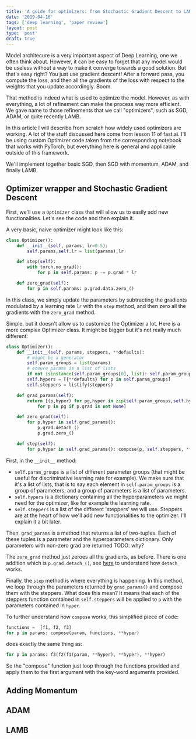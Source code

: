 ```yaml
---
title: 'A guide for optimizers: from Stochastic Gradient Descent to LAMB'
date: '2019-04-16'
tags: ['deep learning', 'paper review']
layout: post
type: 'post'
draft: true
---
```


Model architecure is a very important aspect of Deep Learning, one we often think about. However, it can be easy to forget that any model would be useless without a way to make it converge towards a good solution. But that's easy right? You just use gradient descent! After a forward pass, you compute the loss, and then all the gradients of the loss with respect to the weights that you update accordingly. Boom.

That method is indeed what is used to optimize the model. However, as with everything, a lot of refinement can make the process way more efficient. We gave name to those refinements that we call "optimizers", such as SGD, ADAM, or quite recently LAMB.

In this article I will describe from scratch how widely used optimizers are working. A lot of the stuff discussed here come from lesson 11 of fast.ai. I'll be using custom Optimizer code taken from the corresponding notebook that works with PyTorch, but everything here is general and applicable outside of this framework.

We'll implement together basic SGD, then SGD with momentum, ADAM, and finally LAMB.

## Optimizer wrapper and Stochastic Gradient Descent

First, we'll use a `Optimizer` class that will allow us to easily add new functionalities. Let's see the code and then explain it.

A very basic, naive optimizer might look like this:

```python
class Optimizer():
    def __init__(self, params, lr=0.5):
        self.params,self.lr = list(params),lr

    def step(self):
        with torch.no_grad():
            for p in self.params: p -= p.grad * lr

    def zero_grad(self):
        for p in self.params: p.grad.data.zero_()
```

In this class, we simply update the parameters by subtracting the gradients modulated by a learning rate `lr` with the `step` method, and then zero all the gradients with the `zero_grad` method.

Simple, but it doesn't allow us to customize the Optimizer a lot. Here is a more complex Optimizer class. It might be bigger but it's not really much different:

```python
class Optimizer():
    def __init__(self, params, steppers, **defaults):
        # might be a generator
        self.param_groups = list(params)
        # ensure params is a list of lists
        if not isinstance(self.param_groups[0], list): self.param_groups = [self.param_groups]
        self.hypers = [{**defaults} for p in self.param_groups]
        self.steppers = listify(steppers)

    def grad_params(self):
        return [(p,hyper) for pg,hyper in zip(self.param_groups,self.hypers)
            for p in pg if p.grad is not None]

    def zero_grad(self):
        for p,hyper in self.grad_params():
            p.grad.detach_()
            p.grad.zero_()

    def step(self):
        for p,hyper in self.grad_params(): compose(p, self.steppers, **hyper)
```

First, in the `__init__` method:

- `self.param_groups` is a list of different parameter groups (that might be useful for discriminative learning rate for example). We make sure that it's a list of lists, that is to say each element in `self.param_groups` is a group of parameters, and a group of parameters is a list of parameters.
- `self.hypers` is a dictionary containing all the hyperparameters we might need for the optimizer, like for example the learning rate.
- `self.steppers` is a list of the different 'steppers' we will use. Steppers are at the heart of how we'll add new functionalities to the optimizer. I'll explain it a bit later.

Then, `grad_params` is a method that returns a list of two-tuples. Each of these tuples is a parameter and the hyperparameters dictionary. Only parameters with non-zero grad are returned TODO: why?

The `zero_grad` method just zeroes all the gradients, as before. There is one addition which is `p.grad.detach_()`, see [here](http://www.bnikolic.co.uk/blog/pytorch-detach.html#) to understand how `detach_` works.

Finally, the `step` method is where everything is happening. In this method, we loop through the parameters returned by `grad_params()` and compose them with the steppers. What does this mean? It means that each of the steppers function contained in `self.steppers` will be applied to `p` with the parameters contained in `hyper`.

To further understand how `compose` works, this simplified piece of code:

```python
functions =  [f1, f2, f3]
for p in params: compose(param, functions, **hyper)
```

does exactly the same thing as:

```python
for p in params: f3(f2(f1(param, **hyper), **hyper), **hyper)
```

So the "compose" function just loop through the functions provided and apply them to the first argument with the key-word arguments provided.

## Adding Momentum

## ADAM

## LAMB

